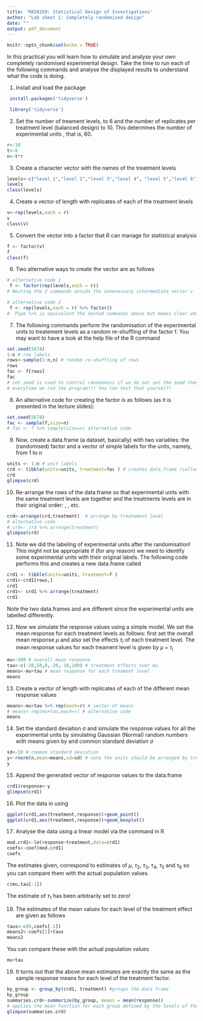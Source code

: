 ```yaml
---
title: 'MA50259: Statistical Design of Investigations'
author: "Lab sheet 1: Completely randomised design"
date: ""
output: pdf_document
---
```


```r
knitr::opts_chunk$set(echo = TRUE)
```



In this practical you will learn how to simulate and analyse your own completely randomised experimental design.  Take the time to run each of the following commands and analyse the displayed results to understand what the code is doing.

1. Install and load the \texttt{tidyverse} package

```r
 install.packages('tidyverse') 
```


```r
 library('tidyverse')
```

2. Set the number of treament levels, \texttt{t} to 6 and the number of replicates per treatment level \texttt{r} (balanced design) to 10. This determines the number of experimental units \texttt{n}, that is,  60.

```r
r<-10
t<-6
n<-t*r
```

3.  Create a character vector with the names of the treatment levels 

```r
levels<-c("level 1","level 2","level 3","level 4", "level 5","level 6")
levels 
class(levels)
```


4. Create a vector of length \texttt{n} with \texttt{r} replicates of  each  of the \texttt{t} treatment levels

```r
v<-rep(levels,each = r)
v
class(v)

```

5.  Convert the  vector \texttt{v} into a factor that R can manage for statistical analysis

```r
f <- factor(v) 
f
class(f)
```


6.   Two alternative ways to create the vector \texttt{f} are as follows

```r

# alternative code 1
 f <- factor(rep(levels,each = r))  
# Nesting the 2 commands avoids the unnecessary intermediate vector v

# alternative code 2
 f <- rep(levels,each = r) %>% factor() 
#  Pipe %>% is equivalent the nested commands above but makes clear what is evaluated first
```



7. The following commands perform the randomisation of the experimental units to treatement levels as a random re-shuffling of the factor f. You may want to have a look at the help file of the R command \texttt{sample}

```r
set.seed(5678)
1:n # row labels
rows<-sample(1:n,n) # random re-shuffling of rows
rows
fac <- f[rows]
fac
# set.seed is used to control randomness if we do not set the seed then we obtain different results 
# everytime we run the program!!! You can test that yourself!
```


8.  An alternative code for creating the factor \texttt{fac} is as follows (as it is presented in the lecture slides): 

```r
set.seed(5678)
fac <- sample(f,size=n) 
# fac <- f %>% sample(size=n) alternative code
```

9. Now, create a data.frame (a dataset, basically) with two variables: the (randomised) factor \texttt{fac} and a vector of simple labels for the units, namely, from 1 to n

```r
units <- 1:n # unit labels
crd <- tibble(units=units, treatment=fac ) # creates data.frame (called tibble in the tidyverse)
crd
glimpse(crd)
```


10. Re-arrange the rows of the data.frame \texttt{crd} so that experimental units with the same treatment levels are together and the treatments levels are in their original order: \texttt{level 1}, \texttt{level 2}, etc.


```r
crd<-arrange(crd,treatment)  # arrange by treatement level
# alternative code 
# crd<- crd %>% arrange(treatment) 
glimpse(crd)
```


11. Note we did the labeling of experimental units after the randomisation! This might not be appropriate if (for any reason) we need to identify some experimental units with their original labels. The following code performs this and creates a new data.frame called \texttt{crd1}

```r
crd1 <- tibble(units=units, treatment=f )
crd1<-crd1[rows,]
crd1
crd1<- crd1 %>% arrange(treatment)
crd1
```

Note the two data.frames \texttt{crd} and \texttt{crd1} are different since the experimental units are labelled differently.



12. Now we simulate the response values using a simple model. We  set the mean response for each treatment levels as follows: first set the overall mean response $\mu$ and also set the  effects $\tau_i$ of each treatment level. The mean response values for each treament level is given by $\mu+\tau_i$ 

```r
mu<-500 # overall mean response
tau<-c(-20,50,0,-30,-10,100) # treatment effects over mu
means<-mu+tau # mean response for each treament level
means
```


13. Create a vector of length \texttt{n} with \texttt{r} replicates of  each  of the \texttt{t} different mean response values

```r
means<-mu+tau %>% rep(each=r) # vector of means
# means<-rep(mu+tau,each=r) # alternative code 
means
```

14. Set the  standard deviation $\sigma$ and simulate the response values for all the experimental units by simulating Gaussian (Normal) random numbers with means given by \texttt{means} and  common standard deviation $\sigma$

```r
sd<-10 # common standard deviation
y<-rnorm(n,mean=means,sd=sd) # note the units should be arranged by treatment level
y
```


15. Append the generated vector of response values to the \texttt{crd1} data.frame

```r
crd1$response<-y
glimpse(crd1)
```


16. Plot the data in \texttt{crd1} using \texttt{ggplot}

```r
ggplot(crd1,aes(treatment,response))+geom_point()
ggplot(crd1,aes(treatment,response))+geom_boxplot()
```


17. Analyse the data using a linear model via the \texttt{lm} command in R

```r
mod.crd1<-lm(response~treatment,data=crd1)
coefs<-coef(mod.crd1)
coefs
```



The estimates given, correspond to estimates of $\mu$, $\tau_2$, $\tau_3$, $\tau_4$, $\tau_5$ and $\tau_6$ so
you can compare them with the actual population values.

```r
c(mu,tau[-1])
```

The estimate of $\tau_1$ has been arbitrarily set to zero!

18. The estimates of the mean values for each level of the treatment effect are given as follows

```r
taus<-c(0,coefs[-1])
means2<-coefs[1]+taus
means2
```




You can compare these with   the actual population values

```r
mu+tau
```

19. It turns out that the above mean estimates are exactly the same as the sample response means for each level of the treatment factor. 

```r
by_group <- group_by(crd1, treatment) #groups the data frame
by_group
summaries.crd<-summarize(by_group, means = mean(response)) 
# applies the mean function for each group defined by the levels of the treatment factor
glimpse(summaries.crd)

```








